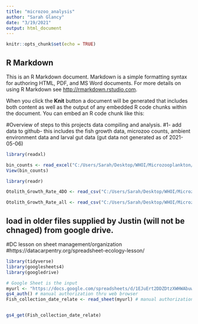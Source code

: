 ```yaml
---
title: "microzoo_analysis"
author: "Sarah Glancy"
date: "3/19/2021"
output: html_document
---
```


```r
knitr::opts_chunk$set(echo = TRUE)
```

## R Markdown

This is an R Markdown document. Markdown is a simple formatting syntax for authoring HTML, PDF, and MS Word documents. For more details on using R Markdown see <http://rmarkdown.rstudio.com>.

When you click the **Knit** button a document will be generated that includes both content as well as the output of any embedded R code chunks within the document. You can embed an R code chunk like this:

#Overview of steps to this projects data compiling and analysis. 
#1- add data to github- this includes the fish growth data, microzoo counts, ambient environment data and larval gut data (gut data not generated as of 2021-05-06)

```r

library(readxl)

bin_counts <- read_excel("C:/Users/Sarah/Desktop/WHOI/Microzooplankton/binCounts_20210506.xlsx")
View(bin_counts)

library(readr)

Otolith_Growth_Rate_4DO <- read_csv("C:/Users/Sarah/Desktop/WHOI/Microzooplankton/Otolith_Growth_Rate_4DO.csv")

Otolith_Growth_Rate_all <- read_csv("C:/Users/Sarah/Desktop/WHOI/Microzooplankton/Otolith_Growth_Rate_all.csv")

```

## load in older files supplied by Justin (will not be chnaged) from google drive. 

#DC lesson on sheet management/organization
#https://datacarpentry.org/spreadsheet-ecology-lesson/

```r
library(tidyverse)
library(googlesheets4)
library(googledrive)

# Google Sheet is the input
myurl <- "https://docs.google.com/spreadsheets/d/1EJuErt2DDZDtzXWHWAbuwS9ptBaA1lkPDLeeiBQg-KU/edit?usp=sharing" # url for googlesheet
gs4_auth() # manual authorization thru web browser
Fish_collection_date_relate <- read_sheet(myurl) # manual authorization thru web browser


gs4_get(Fish_collection_date_relate)

```


